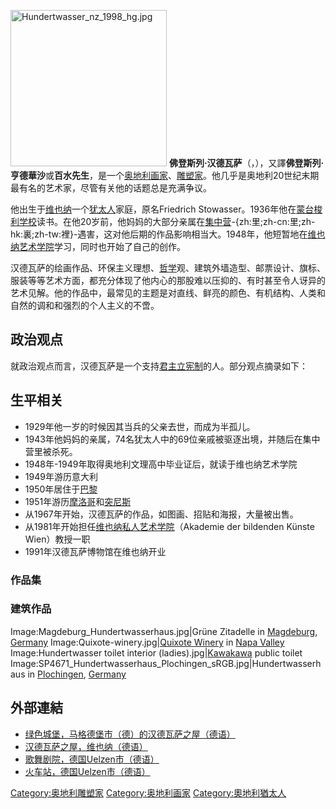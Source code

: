 {{Unreferenced|time=2021-08-23T04:13:34+00:00}}
[[File:Hundertwasser_nz_1998_hg.jpg|250px]]
'''佛登斯列‧汉德瓦萨'''（{{lang|en|Friedensreich Hundertwasser}}，{{bd|1928年|12月15日|2000年|2月19日|catIdx=H}}），又譯'''佛登斯列‧亨德華沙'''或'''百水先生'''，是一个[[奥地利|奥地利]][[画家|画家]]、[[雕塑家|雕塑家]]。他几乎是奥地利20世纪末期最有名的艺术家，尽管有关他的话题总是充满争议。

他出生于[[维也纳|维也纳]]一个[[犹太人|犹太人]]家庭，原名Friedrich Stowasser。1936年他在[[蒙台梭利学校|蒙台梭利学校]]读书。在他20岁前，他妈妈的大部分亲属在[[集中营|集中营]]-{zh:里;zh-cn:里;zh-hk:裏;zh-tw:裡}-遇害，这对他后期的作品影响相当大。1948年，他短暂地在[[维也纳艺术学院|维也纳艺术学院]]学习，同时也开始了自己的创作。

汉德瓦萨的绘画作品、环保主义理想、[[哲学|哲学]]观、建筑外墙造型、邮票设计、旗标、服装等等艺术方面，都充分体现了他内心的那股难以压抑的、有时甚至令人讶异的艺术见解。他的作品中，最常见的主题是对直线、鲜亮的颜色、有机结构、人类和自然的调和和强烈的个人主义的不啻。

== 政治观点 ==

就政治观点而言，汉德瓦萨是一个支持[[君主立宪制|君主立宪制]]的人。部分观点摘录如下：

{{quote|支持回到君主立宪制。

奥地利需要一个更高一级的中心。这个中心由更高级的永恒价值组成，一些没有人胆敢置喙的价值，比如美丽、文化、内在的和外在的和平、信仰、内心的富裕……

奥地利需要一个皇帝，一个为人民服务的皇帝。一个更为高级的，光芒四射的巨人，一个万众信奉的巨人，因为他拥有一切。

理性主义的思维方式让我们在这个世纪里，以自然和万物为代价，奔向一个转瞬即逝的美国式生活。然而这种生活亦走到了尽头，我们的心、生活质量、我们的渴望全部纷崩离析。我们不再喜欢奥地利人了。


不可置疑，奥地利有一个皇帝，一个从不对任何人做坏事，对自己却像对待麻风病人的皇帝。

奥地利需要一个皇室。奥地利万岁！君主立宪制万岁！

[[奧托·馮·哈布斯堡|奧托·馮·哈布斯堡]]（[[卡爾一世_(奧匈帝國)|奥匈帝国卡尔一世]]的长子）万岁！萬歲 !萬萬歲 !}}

== 生平相关 ==
* 1929年他一岁的时候因其当兵的父亲去世，而成为半孤儿。 
* 1943年他妈妈的亲属，74名犹太人中的69位亲戚被驱逐出境，并随后在集中营里被杀死。
* 1948年-1949年取得奥地利文理高中毕业证后，就读于维也纳艺术学院
* 1949年游历意大利
* 1950年居住于[[巴黎|巴黎]]
* 1951年游历[[摩洛哥|摩洛哥]]和[[突尼斯|突尼斯]]
* 从1967年开始，汉德瓦萨的作品，如图画、招贴和海报，大量被出售。
* 从1981年开始担任[[维也纳私人艺术学院|维也纳私人艺术学院]]（Akademie der bildenden Künste Wien）教授一职
* 1991年汉德瓦萨博物馆在维也纳开业

=== 作品集 ===
=== 建筑作品 ===
<gallery>
Image:Magdeburg_Hundertwasserhaus.jpg|Grüne Zitadelle in [[Magdeburg|Magdeburg]], [[Germany|Germany]]
Image:Quixote-winery.jpg|[http://www.quixotewinery.com/ Quixote Winery] {{Wayback|url=http://www.quixotewinery.com/ |date=20201127102742 }} in [[Napa_Valley_AVA|Napa Valley]]
Image:Hundertwasser toilet interior (ladies).jpg|[[Kawakawa,_New_Zealand|Kawakawa]] public toilet
Image:SP4671_Hundertwasserhaus_Plochingen_sRGB.jpg|Hundertwasserhaus in [[Plochingen|Plochingen]], [[Germany|Germany]]
</gallery>

==外部連結==
{{commons|Friedensreich Hundertwasser}}
* [http://www.gruene-zitadelle.de/ 绿色城堡，马格德堡市（德）的汉德瓦萨之屋（德语）]{{Wayback|url=http://www.gruene-zitadelle.de/ |date=20120813015556 }}
* [https://web.archive.org/web/20010309125518/http://hundertwasserhaus.at/ 汉德瓦萨之屋，维也纳（德语）]
* [https://web.archive.org/web/20060813164127/http://www.hundertwassermusical.de/ 歌舞剧院，德国Uelzen市（德语）]
* [http://www.hundertwasserbahnhof.de/ 火车站，德国Uelzen市（德语）] {{Wayback|url=http://www.hundertwasserbahnhof.de/ |date=20201025172100 }}

{{Authority control}}
{{DEFAULTSORT: Hundertwasser, Friedensreich}}
[[Category:奥地利雕塑家|Category:奥地利雕塑家]]
[[Category:奥地利画家|Category:奥地利画家]]
[[Category:奧地利猶太人|Category:奧地利猶太人]]